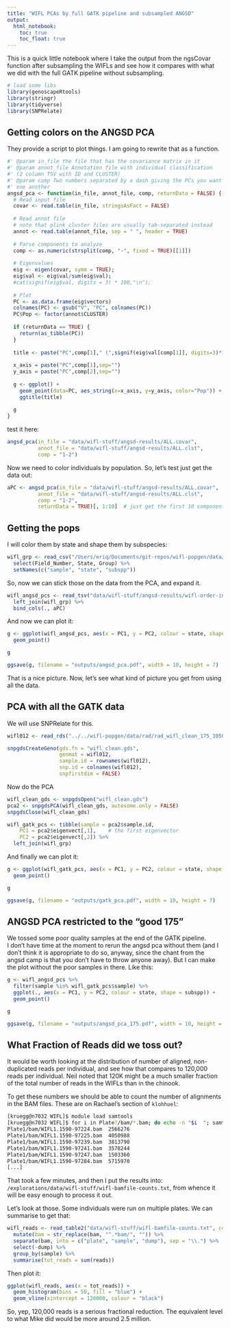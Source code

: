 ```yaml
---
title: "WIFL PCAs by full GATK pipeline and subsampled ANGSD"
output: 
  html_notebook:
    toc: true
    toc_float: true
---
```


This is a quick little notebook where I take the output from the ngsCovar function
after subsampling the WIFLs and see how it compares with what we did with the
full GATK pipeline without subsampling.



```r
# load some libs
library(genoscapeRtools)
library(stringr)
library(tidyverse)
library(SNPRelate)
```


## Getting colors on the ANGSD PCA

They provide a script to plot things.  I am going to rewrite that as a 
function.
```r
#' @param in_file the file that has the covariance matrix in it
#' @param annot_file Annotation file with individual classification
#' (2 column TSV with ID and CLUSTER)
#' @param comp Two numbers separated by a dash giving the PCs you want to plot against
#' one another
angsd_pca <- function(in_file, annot_file, comp, returnData = FALSE) {
  # Read input file
  covar <- read.table(in_file, stringsAsFact = FALSE)
  
  # Read annot file
  # note that plink cluster files are usually tab-separated instead
  annot <- read.table(annot_file, sep = " ", header = TRUE) 
  
  # Parse components to analyze
  comp <- as.numeric(strsplit(comp, "-", fixed = TRUE)[[1]])
  
  # Eigenvalues
  eig <- eigen(covar, symm = TRUE);
  eig$val <- eig$val/sum(eig$val);
  #cat(signif(eig$val, digits = 3) * 100,"\n");
  
  # Plot
  PC <- as.data.frame(eig$vectors)
  colnames(PC) <- gsub("V", "PC", colnames(PC))
  PC$Pop <- factor(annot$CLUSTER)
  
  if (returnData == TRUE) {
    return(as_tibble(PC))
  }
  
  title <- paste("PC",comp[1]," (",signif(eig$val[comp[1]], digits=3)*100,"%)"," / PC",comp[2]," (",signif(eig$val[comp[2]], digits=3)*100,"%)",sep="",collapse="")
  
  x_axis = paste("PC",comp[1],sep="")
  y_axis = paste("PC",comp[2],sep="")
  
  g <- ggplot() + 
    geom_point(data=PC, aes_string(x=x_axis, y=y_axis, color="Pop")) + 
    ggtitle(title)
  
  g
}
```
test it here:
```r
angsd_pca(in_file = "data/wifl-stuff/angsd-results/ALL.covar", 
          annot_file = "data/wifl-stuff/angsd-results/ALL.clst",
          comp = "1-2")
```

Now we need to color individuals by population.  So, let's test just get the data out:
```r
aPC <- angsd_pca(in_file = "data/wifl-stuff/angsd-results/ALL.covar", 
          annot_file = "data/wifl-stuff/angsd-results/ALL.clst",
          comp = "1-2", 
          returnData = TRUE)[, 1:10]  # just get the first 10 components
```

## Getting the pops

I will color them by state and shape them by subspecies:
```r
wifl_grp <- read_csv("/Users/eriq/Documents/git-repos/wifl-popgen/data/meta/WIFL_Metadata.csv") %>%
  select(Field_Number, State, Group) %>%
  setNames(c("sample", "state", "subspp"))
```

So, now we can stick those on the data from the PCA, and expand it.
```r
wifl_angsd_pcs <- read_tsv("data/wifl-stuff/angsd-results/wifl-order-in-angsd.txt", col_names = "sample") %>%
  left_join(wifl_grp) %>%
  bind_cols(., aPC)
```
And now we can plot it:
```r
g <- ggplot(wifl_angsd_pcs, aes(x = PC1, y = PC2, colour = state, shape = subspp)) +
  geom_point()

g

ggsave(g, filename = "outputs/angsd_pca.pdf", width = 10, height = 7)
```

That is a nice picture. Now, let's see what kind of picture you get from 
using all the data.

## PCA with all the GATK data

We will use SNPRelate for this.

```r
wifl012 <- read_rds("../../wifl-popgen/data/rad/rad_wifl_clean_175_105000.rds")

snpgdsCreateGeno(gds.fn = "wifl_clean.gds", 
                 genmat = wifl012, 
                 sample.id = rownames(wifl012), 
                 snp.id = colnames(wifl012), 
                 snpfirstdim = FALSE) 


```

Now do the PCA
```r
wifl_clean_gds <- snpgdsOpen("wifl_clean.gds")
pca2 <- snpgdsPCA(wifl_clean_gds, autosome.only = FALSE)
snpgdsClose(wifl_clean_gds)

wifl_gatk_pcs <- tibble(sample = pca2$sample.id,
    PC1 = pca2$eigenvect[,1],    # the first eigenvector
    PC2 = pca2$eigenvect[,2]) %>%
  left_join(wifl_grp)

```

And finally we can plot it:
```r
g <- ggplot(wifl_gatk_pcs, aes(x = PC1, y = PC2, colour = state, shape = subspp)) +
  geom_point()

g

ggsave(g, filename = "outputs/gatk_pca.pdf", width = 10, height = 7)
```

## ANGSD PCA restricted to the "good 175"

We tossed some poor quality samples at the end of the GATK pipeline.  
I don't have time at the moment to rerun the angsd pca without them 
(and I don't think it is appropriate to do so, anyway, since the chant
from the angsd camp is that you don't have to throw anyone away).  But
I can make the plot without the poor samples in there.  Like this:
```r
g <- wifl_angsd_pcs %>%
  filter(sample %in% wifl_gatk_pcs$sample) %>%
  ggplot(., aes(x = PC1, y = PC2, colour = state, shape = subspp)) +
  geom_point()

g

ggsave(g, filename = "outputs/angsd_pca_175.pdf", width = 10, height = 7)
```

## What Fraction of Reads did we toss out?

It would be worth looking at the distribution of number of aligned, non-duplicated
reads per individual, and see how that compares to 120,000 reads per individual.  Neil
noted that 120K might be a much smaller fraction of the total number of reads in the 
WIFLs than in the chinook.

To get these numbers we should be able to count the number of alignments in the
BAM files.  These are on Rachael's section of `klohhuel`:
```sh
[kruegg@n7032 WIFL]$ module load samtools
[kruegg@n7032 WIFL]$ for i in Plate?/bam/*.bam; do echo -n "$i  "; samtools view -c $i; done 
Plate1/bam/WIFL1.1590-97224.bam  2566276
Plate1/bam/WIFL1.1590-97225.bam  4050988
Plate1/bam/WIFL1.1590-97239.bam  3813790
Plate1/bam/WIFL1.1590-97241.bam  3578244
Plate1/bam/WIFL1.1590-97247.bam  1503360
Plate1/bam/WIFL1.1590-97284.bam  5715970
[...]
```
That took a few minutes, and then I put the results into:  
`/explorations/data/wifl-stuff/wifl-bamfile-counts.txt`, from whence it will be easy enough
to process it out.  

Let's look at those.  Some individuals were run on multiple plates.  We can
summarise to get that:
```r
wifl_reads <- read_table2("data/wifl-stuff/wifl-bamfile-counts.txt", col_names = c("bam", "reads")) %>%
  mutate(bam = str_replace(bam, "^.*bam/", "")) %>%
  separate(bam, into = c("plate", "sample", "dump"), sep = "\\.") %>%
  select(-dump) %>%
  group_by(sample) %>%
  summarise(tot_reads = sum(reads))
```
Then plot it:
```r
ggplot(wifl_reads, aes(x = tot_reads)) + 
  geom_histogram(bins = 50, fill = "blue") +
  geom_vline(xintercept = 120000, colour = "black")
```
So, yep, 120,000 reads is a serious fractional reduction.  The equivalent level to what Mike did 
would be more around 2.5 million.



